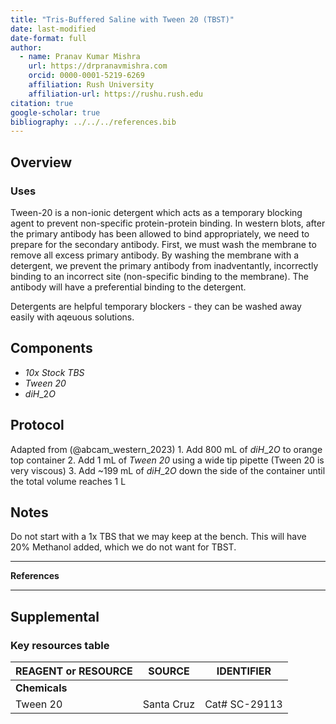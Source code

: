 ```yaml
---
title: "Tris-Buffered Saline with Tween 20 (TBST)"
date: last-modified
date-format: full
author:
  - name: Pranav Kumar Mishra
    url: https://drpranavmishra.com
    orcid: 0000-0001-5219-6269 
    affiliation: Rush University
    affiliation-url: https://rushu.rush.edu 
citation: true
google-scholar: true
bibliography: ../../../references.bib 
---
```


## Overview

<!-- Description of chemical here -->

### Uses

Tween-20 is a non-ionic detergent which acts as a temporary blocking agent to prevent non-specific protein-protein binding. In western blots, after the primary antibody has been allowed to bind appropriately, we need to prepare for the secondary antibody. First, we must wash the membrane to remove all excess primary antibody. By washing the membrane with a detergent, we prevent the primary antibody from inadventantly, incorrectly binding to an incorrect site (non-specific binding to the membrane). The antibody will have a preferential binding to the detergent.

Detergents are helpful temporary blockers - they can be washed away easily with aqeuous solutions.

## Components

* *10x Stock TBS*
* *Tween 20*
* $diH\_2O$

## Protocol
Adapted from (@abcam_western_2023)
1. Add 800 mL of $diH\_2O$ to orange top container
2. Add 1 mL of *Tween 20* using a wide tip pipette (Tween 20 is very viscous)
3. Add \~199 mL of $diH\_2O$ down the side of the container until the total volume reaches 1 L

## Notes

Do not start with a 1x TBS that we may keep at the bench. This will have 20% Methanol added, which we do not want for TBST.

----

**References**

::: {#refs}
:::
---


## Supplemental

### Key resources table

| REAGENT or RESOURCE | SOURCE     | IDENTIFIER    |
|---------------------|------------|---------------|
| **Chemicals**       |            |               |
| Tween 20            | Santa Cruz | Cat# SC-29113 |